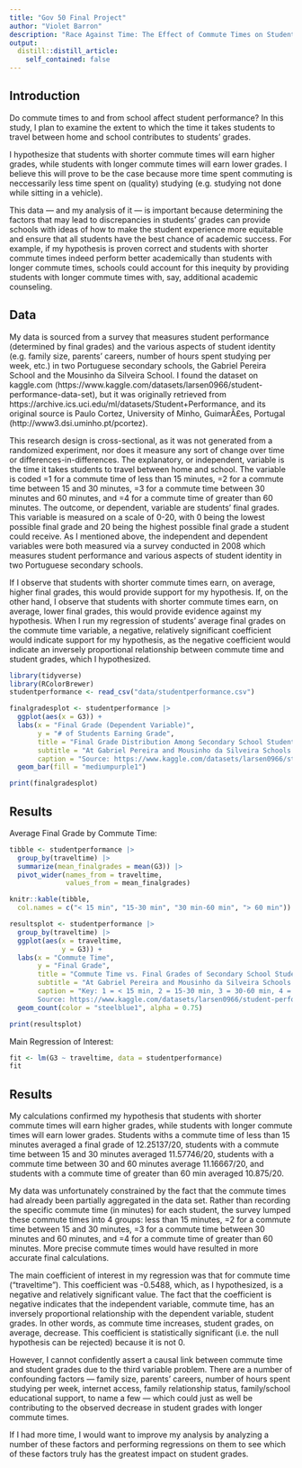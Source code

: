 ```yaml
---
title: "Gov 50 Final Project"
author: "Violet Barron"
description: "Race Against Time: The Effect of Commute Times on Student Grades"
output:
  distill::distill_article:
    self_contained: false
---
```


## Introduction

Do commute times to and from school affect student performance? In this study, I plan to examine the extent to which the time it takes students to travel between home and school contributes to students' grades.

I hypothesize that students with shorter commute times will earn higher grades, while students with longer commute times will earn lower grades. I believe this will prove to be the case because more time spent commuting is neccessarily less time spent on (quality) studying (e.g. studying not done while sitting in a vehicle).

This data — and my analysis of it — is important because determining the factors that may lead to discrepancies in students' grades can provide schools with ideas of how to make the student experience more equitable and ensure that all students have the best chance of academic success. For example, if my hypothesis is proven correct and students with shorter commute times indeed perform better academically than students with longer commute times, schools could account for this inequity by providing students with longer commute times with, say, additional academic counseling.

## Data

My data is sourced from a survey that measures student performance (determined by final grades) and the various aspects of student identity (e.g. family size, parents' careers, number of hours spent studying per week, etc.) in two Portuguese secondary schools, the Gabriel Pereira School and the Mousinho da Silveira School. I found the dataset on kaggle.com (https://www.kaggle.com/datasets/larsen0966/student-performance-data-set), but it was originally retrieved from https://archive.ics.uci.edu/ml/datasets/Student+Performance, and its original source is Paulo Cortez, University of Minho, GuimarÃ£es, Portugal (http://www3.dsi.uminho.pt/pcortez).

This research design is cross-sectional, as it was not generated from a randomized experiment, nor does it measure any sort of change over time or differences-in-differences. The explanatory, or independent, variable is the time it takes students to travel between home and school. The variable is coded =1 for a commute time of less than 15 minutes, =2 for a commute time between 15 and 30 minutes, =3 for a commute time between 30 minutes and 60 minutes, and =4 for a commute time of greater than 60 minutes. The outcome, or dependent, variable are students' final grades. This variable is measured on a scale of 0-20, with 0 being the lowest possible final grade and 20 being the highest possible final grade a student could receive. As I mentioned above, the independent and dependent variables were both measured via a survey conducted in 2008 which measures student performance and various aspects of student identity in two Portuguese secondary schools.

If I observe that students with shorter commute times earn, on average, higher final grades, this would provide support for my hypothesis. If, on the other hand, I observe that students with shorter commute times earn, on average, lower final grades, this would provide evidence against my hypothesis. When I run my regression of students' average final grades on the commute time variable, a negative, relatively significant coefficient would indicate support for my hypothesis, as the negative coefficient would indicate an inversely proportional relationship between commute time and student grades, which I hypothesized.

```r
library(tidyverse)
library(RColorBrewer)
studentperformance <- read_csv("data/studentperformance.csv")

finalgradesplot <- studentperformance |>
  ggplot(aes(x = G3)) +
  labs(x = "Final Grade (Dependent Variable)",
       y = "# of Students Earning Grade",
       title = "Final Grade Distribution Among Secondary School Students",
       subtitle = "At Gabriel Pereira and Mousinho da Silveira Schools (2008)",
       caption = "Source: https://www.kaggle.com/datasets/larsen0966/student-performance-data-set") +
  geom_bar(fill = "mediumpurple1")

print(finalgradesplot)
```

## Results

Average Final Grade by Commute Time:

```r
tibble <- studentperformance |>
  group_by(traveltime) |>
  summarize(mean_finalgrades = mean(G3)) |>
  pivot_wider(names_from = traveltime,
              values_from = mean_finalgrades)

knitr::kable(tibble,
  col.names = c("< 15 min", "15-30 min", "30 min-60 min", "> 60 min"))

resultsplot <- studentperformance |>
  group_by(traveltime) |>
  ggplot(aes(x = traveltime,
             y = G3)) +
  labs(x = "Commute Time",
       y = "Final Grade",
       title = "Commute Time vs. Final Grades of Secondary School Students",
       subtitle = "At Gabriel Pereira and Mousinho da Silveira Schools (2008)",
       caption = "Key: 1 = < 15 min, 2 = 15-30 min, 3 = 30-60 min, 4 = > 60 min,
       Source: https://www.kaggle.com/datasets/larsen0966/student-performance-data-set") +
  geom_count(color = "steelblue1", alpha = 0.75)

print(resultsplot)
```
Main Regression of Interest:

```r
fit <- lm(G3 ~ traveltime, data = studentperformance)
fit
```

## Results

My calculations confirmed my hypothesis that students with shorter commute times will earn higher grades, while students with longer commute times will earn lower grades. Students withs a commute time of less than 15 minutes averaged a final grade of 12.25137/20, students with a commute time between 15 and 30 minutes averaged 11.57746/20, students with a commute time between 30 and 60 minutes average 11.16667/20, and students with a commute time of greater than 60 min averaged 10.875/20.

My data was unfortunately constrained by the fact that the commute times had already been partially aggregated in the data set. Rather than recording the specific commute time (in minutes) for each student, the survey lumped these commute times into 4 groups: less than 15 minutes, =2 for a commute time between 15 and 30 minutes, =3 for a commute time between 30 minutes and 60 minutes, and =4 for a commute time of greater than 60 minutes. More precise commute times would have resulted in more accurate final calculations.

The main coefficient of interest in my regression was that for commute time ("traveltime"). This coefficient was -0.5488, which, as I hypothesized, is a negative and relatively significant value. The fact that the coefficient is negative indicates that the independent variable, commute time, has an inversely proportional relationship with the dependent variable, student grades. In other words, as commute time increases, student grades, on average, decrease. This coefficient is statistically significant (i.e. the null hypothesis can be rejected) because it is not 0.

However, I cannot confidently assert a causal link between commute time and student grades due to the third variable problem. There are a number of confounding factors — family size, parents' careers, number of hours spent studying per week, internet access, family relationship status, family/school educational support, to name a few — which could just as well be contributing to the observed decrease in student grades with longer commute times.

If I had more time, I would want to improve my analysis by analyzing a number of these factors and performing regressions on them to see which of these factors truly has the greatest impact on student grades.